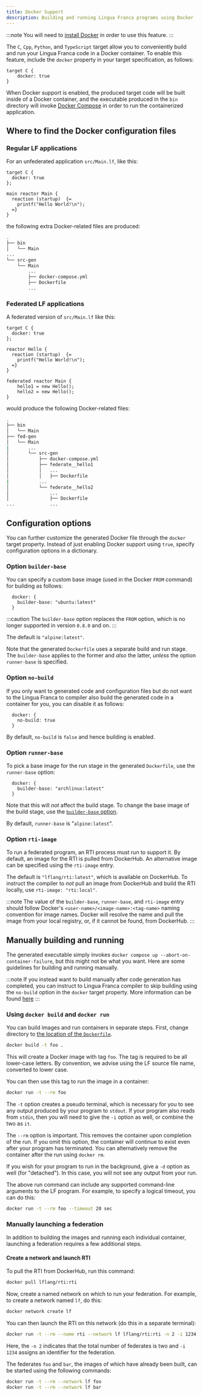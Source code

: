 ```yaml
---
title: Docker Support
description: Building and running Lingua Franca programs using Docker
---
```


:::note
You will need to [install Docker](https://docs.docker.com/get-docker/) in order to use this feature.
:::

The `C`, `Cpp`, `Python`, and `TypeScript` target allow you to conveniently build and run your Lingua Franca code in a Docker container. To enable this feature, include the `docker` property in your target specification, as follows:

```lf-c
target C {
    docker: true
}
```

When Docker support is enabled, the produced target code will be built inside of a Docker container, and the executable produced in the `bin` directory will invoke [Docker Compose](https://docs.docker.com/compose/) in order to run the containerized application.



## Where to find the Docker configuration files

### Regular LF applications

For an unfederated application `src/Main.lf`, like this:

```lf-c
target C {
  docker: true
};

main reactor Main {
  reaction (startup)  {=
    printf("Hello World!\n");
  =}
} 
```

the following extra Docker-related files are produced:

```sh
.
├── bin
│   └── Main
...
└── src-gen
    └── Main
        ...
        ├── docker-compose.yml
        ├── Dockerfile
        ...
```

### Federated LF applications
A federated version of `src/Main.lf` like this:

```lf-c
target C {
  docker: true
};

reactor Hello {
  reaction (startup)  {=
    printf("Hello World!\n");
  =}
}

federated reactor Main {
    hello1 = new Hello();
    hello2 = new Hello();
} 
```

would produce the following Docker-related files:

```sh
.
├── bin
│   └── Main
├── fed-gen
│   └── Main
|       ...
│       └── src-gen
│           ├── docker-compose.yml
│           ├── federate__hello1
│           │   ...
│           │   ├── Dockerfile
|           ...
│           └── federate__hello2
│               ...
│               ├── Dockerfile
...             ...
```

## Configuration options

You can further customize the generated Docker file through the `docker` target property. Instead of just enabling Docker support using `true`, specify configuration options in a dictionary.

### Option `builder-base`
You can specify a custom base image (used in the Docker `FROM` command) for building as follows:

```lf-c
  docker: {
    builder-base: "ubuntu:latest"
  }
```
:::caution
The `builder-base` option replaces the `FROM` option, which is no longer supported in version `0.8.0` and on.
:::

The default is `"alpine:latest"`.

Note that the generated `Dockerfile` uses a separate build and run stage. The `builder-base` applies to the former and _also_ the latter, _unless_ the option `runner-base` is specified.

### Option `no-build`
If you only want to generated code and configuration files but do not want to the Lingua Franca to compiler also build the generated code in a container for you, you can disable it as follows:

```
  docker: {
    no-build: true
  }
```

By default, `no-build` is `false` and hence building is enabled.

### Option `runner-base`
To pick a base image for the run stage in the generated `Dockerfile`, use the `runner-base` option:

```lf-c
  docker: {
    builder-base: "archlinux:latest"
  }
```

Note that this will _not_ affect the build stage. To change the base image of the build stage, use the [`builder-base` option](#option-builder-base).

By default, `runner-base` is "`alpine:latest`".

### Option `rti-image`
To run a federated program, an RTI process must run to support it. By default, an image for the RTI is pulled from DockerHub. An alternative image can be specified using the `rti-image` entry.

The default is `"lflang/rti:latest"`, which is available on DockerHub. To instruct the compiler to _not_ pull an image from DockerHub and build the RTI locally, use `rti-image: "rti:local"`.

:::note
The value of the `builder-base`, `runner-base`, and `rti-image` entry should follow Docker's `<user-name>/<image-name>:<tag-name>` naming convention for image names. Docker will resolve the name and pull the image from your local registry, or, if it cannot be found, from DockerHub.
:::

## Manually building and running
The generated executable simply invokes `docker compose up --abort-on-container-failure`, but this might not be what you want. Here are some guidelines for building and running manually.

:::note
If you instead want to build manually after code generation has completed, you can instruct to Lingua Franca compiler to skip building using the `no-build` option in the `docker` target property. More information can be found [here](#option-no-build)
:::

### Using `docker build` and `docker run`
You can build images and run containers in separate steps. First, change directory to [the location of the `Dockerfile`](#where-to-find-the-docker-configuration-files).

```sh
docker build -t foo .
```

This will create a Docker image with tag `foo`. The tag is required to be all lower-case letters. By convention, we advise using the LF source file name, converted to lower case.

You can then use this tag to run the image in a container:

```sh
docker run -t --rm foo
```

The `-t` option creates a pseudo terminal, which is necessary for you to see any output produced by your program to `stdout`. If your program also reads from `stdin`, then you will need to give the `-i` option as well, or combine the two as `it`.

The `--rm` option is important. This removes the container upon completion of the run. If you omit this option, the container will continue to exist even after your program has terminated. You can alternatively remove the container after the run using `docker rm`.

If you wish for your program to run in the background, give a `-d` option as well (for "detached"). In this case, you will not see any output from your run.

The above run command can include any supported command-line arguments to the LF program. For example, to specify a logical timeout, you can do this:

```sh
docker run -t --rm foo --timeout 20 sec
```

### Manually launching a federation
In addition to building the images and running each individual container, launching a federation requires a few additional steps.

#### Create a network and launch RTI
To pull the RTI from DockerHub, run this command:
```sh
docker pull lflang/rti:rti
```
Now, create a named network on which to run your federation. For example, to create a network named `lf`, do this:

```sh
docker network create lf
```

You can then launch the RTI on this network (do this in a separate terminal):

```sh
docker run -t --rm --name rti --network lf lflang/rti:rti -n 2 -i 1234
```

Here, the `-n 2` indicates that the total number of federates is two and `-i 1234` assigns an identifier for the federation.

The federates `foo` and `bar`, the images of which have already been built, can be started using the following commands:
```sh
docker run -t --rm --network lf foo
docker run -t --rm --network lf bar
```
